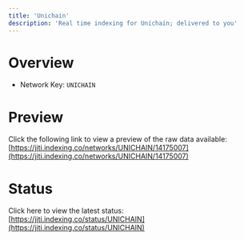 ```yaml
---
title: 'Unichain'
description: 'Real time indexing for Unichain; delivered to you'
---
```


# Overview
- Network Key: `UNICHAIN`

# Preview
Click the following link to view a preview of the raw data available: [https://jiti.indexing.co/networks/UNICHAIN/14175007](https://jiti.indexing.co/networks/UNICHAIN/14175007)

# Status
Click here to view the latest status: [https://jiti.indexing.co/status/UNICHAIN](https://jiti.indexing.co/status/UNICHAIN)
